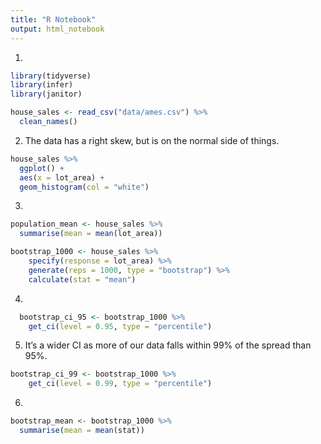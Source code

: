 ```yaml
---
title: "R Notebook"
output: html_notebook
---
```

1)
```r
library(tidyverse)
library(infer)
library(janitor)

house_sales <- read_csv("data/ames.csv") %>%
  clean_names()
```

2) The data has a right skew, but is on the normal side of things.
```r
house_sales %>%
  ggplot() + 
  aes(x = lot_area) +
  geom_histogram(col = "white")
```

3)

```r
population_mean <- house_sales %>%
  summarise(mean = mean(lot_area))

bootstrap_1000 <- house_sales %>%
    specify(response = lot_area) %>%
    generate(reps = 1000, type = "bootstrap") %>%
    calculate(stat = "mean")
```

4)
```r
  bootstrap_ci_95 <- bootstrap_1000 %>%
    get_ci(level = 0.95, type = "percentile")
```

5) It's a wider CI as more of our data falls within 99% of the spread than 95%.
```r
bootstrap_ci_99 <- bootstrap_1000 %>%
    get_ci(level = 0.99, type = "percentile")
```

6)
```r
bootstrap_mean <- bootstrap_1000 %>%
  summarise(mean = mean(stat))
```

